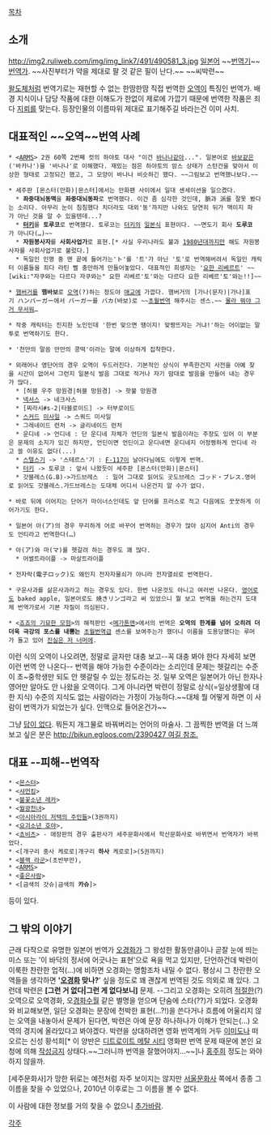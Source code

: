 [[목차]]
== 소개 ==
http://img2.ruliweb.com/img/img_link7/491/490581_3.jpg
[[일본어]] ~~[[번역기]]~~ [[번역가]]. ~~사진부터가 약을 제대로 팔 것 같은 필이 난다.~~
~~씨박련~~

[[왈도체]]처럼 번역기로는 재현할 수 없는 한땀한땀 직접 번역한 [[오역]]이 특징인 번역가. 배경 지식이나 담당 작품에 대한 이해도가 한없이 제로에 가깝기 때문에 번역한 작품은 죄다 [[지뢰]]를 맞는다. 등장인물의 이름따위 제대로 표기해주길 바라는건 이미 사치.

== 대표적인 ~~오역~~번역 사례 ==
 * <[[ARMS]]> 2권 60쪽 2번째 컷의 하야토 대사 "이건 [[바나나]]같아...". 일본어로 [[바보]]같은('바카나')을 '바나나'로 이해했다. 재밌는 점은 하야토의 암스 상태가 스턴건을 맞아서 이상한 형태로 고정되긴 했고, 그 모양이 바나나 비슷하긴 했다. ~~그림보고 번역했나보다.~~

 * 세주판 [몬스터(만화)|몬스터]에서는 만화팬 사이에서 일대 센세이션을 일으켰다. 
   * '''좌중대뇌동맥'''을 '''좌중대뇌동파'''로 번역했다. 이건 좀 심각한 것인데, 脈과 派를 잘못 봤다는 소리다. 아무리 눈이 침침했다 치더라도 대외'동'까지만 나와도 당연히 뒤가 맥이지 파가 아닌 것을 알 수 있을텐데...?
   * '''[[터키]]'''를 '''토루코'''로 번역했다. 토루코는 [[터키]]의 [[일본]]식 표현이다. ~~면도기 회사 '''도루코'''가 아니다(…)~~
   * '''자원봉사자'''를 '''사회사업가'''로 표현.[* 사실 우리나라도 불과 [[1980년대]]까지만 해도 자원봉사자를 사회사업가로 불렀다.]
   * 독일인 인명 중 맨 끝에 들어가는'ト'를 '트'가 아닌 '토'로 번역해버려서 독일인 캐릭터 이름들을 죄다 라틴 삘 충만하게 만들어놓았다. 대표적인 희생자는 '[[요한 리베르트]]' ~~[wiki:"자쿠와는 다르다 자쿠와는" 요한 리베르'토'와는 다르다 요한 리베르'토'와는!!]~~

 * [[햄버거]]를 '''햄바보'''로 [[오역]](?)하는 정도야 [[애교]]에 가깝다. 햄버거의 [가나(문자)|가나]표기 ハンバーガー에서 バーガー를 バカ(바보)로 ~~[[초월번역]] 해주시는 센스.~~ [[몰라 뭐야 그거 무서워]]…

 * 작중 캐릭터는 진지한 노인인데 '한번 맞으면 땡이지! 맞짱뜨자는 거냐!'하는 어이없는 말투로 번역하기도 한다.

 * '천만의 말씀 만만의 콩떡'이라는 말에 이상하게 집착한다. 

 * 외래어나 영단어의 경우 오역이 두드러진다. 기본적인 상식이 부족한건지 사전을 아예 찾을 시간이 없어서 그런지 일본식 발음 그대로 적거나 자기 맘대로 발음을 만들어 내는 경우가 많다. 
   * [허블 우주 망원경|허블 망원경] -> 핫불 망원경
   * [[넥서스]] -> 네크사스
   * [찌라시#s-2|타블로이드] -> 터부로이드
   * [[스커드]] [[미사일]] -> 스쿼드 미사일
   * 그레네이드 런처 -> 글리네이드 런처 
   * 운디네 -> 언디네 : 단 운디네 자체가 언딘의 일본식 발음이라는 주장도 있어 이 부분은 문제의 소지가 있긴 하지만, 언딘이면 언딘이고 운디네면 운디네지 어정쩡하게 언디네 라고 쓸 이유도 없다(...)
   * [[스텔스]]기 -> '스테르스'기 : [[F-117]]이 날아다님에도 이렇게 번역.
   * [[터키]] -> 토루코 : 앞서 나왔듯이 세주판 [몬스터(만화)|몬스터]
   * 갓블레스(G.B)->가드브레스  : 일어 그대로 읽어도 곳도브레스 ゴッド・ブレス.영어로 읽어도 갓블레스.가드브레스는 도대체 어디서 나온건지 알 수가 없다.

 * 바로 뒤에 이어지는 단어가 마이너스인데도 앞 단어를 프러스로 적고 다음에도 꿋꿋하게 이어가기도 한다. 

 * 일본어 아(ア)의 경우 무리하게 어로 바꾸어 번역하는 경우가 많아 심지어 Anti의 경우도 언티라고 번역한다(…) 

 * 아(ア)와 마(マ)를 헷갈려 하는 경우도 꽤 많다.
   * 어썰트라이플 -> 마살트라이플

 * 전자락(電子ロック)도 왜인지 전자자물쇠가 아니라 전자열쇠로 번역한다. 

 * 구운사과를 삶은사과라고 하는 경우도 있다. 한번 나온것도 아니고 여러번 나온다. [[영어]]로도 baked apple, 일본어로도 焼きリンゴ라고 써 있었으니 뭘 보고 번역을 하는건지 도대체 번역가로서 기본 자질이 의심된다.

 * <[[죠죠의 기묘한 모험]]>의 해적판인 <[[메가톤맨]]>에서의 번역은 '''오역의 한계를 넘어 오히려 더더욱 극강의 포스를 내뿜는''' [[초월번역]]급 센스를 보여주는가 했더니 이름을 도용당했다는 루머가 돌고 있어 [[진실은 저 너머에]].

이런 식의 오역이 나오려면, 정말로 글자만 대충 보고--꼭 대충 봐야 한다 자세히 보면 이런 번역 안 나온다-- 번역을 해야 가능한 수준이라는 소리인데 문제는 헷갈리는 수준이 초~중학생만 되도 안 헷갈릴 수 있는 정도라는 것. 일부 오역은 일본어가 아닌 한자나 영어만 알아도 안 나왔을 오역이다. 그게 아니라면 박련이 정말로 상식(=일상생활에 대한 지식) 수준의 지식도 없는 사람이라는 가정이 가능하다.~~대체 뭘 어떻게 하면 이 사람이 번역가가 되었는가 싶다. 인맥으로 들어온건가~~

그냥 [[답이 없다]]. 뭐든지 개그물로 바꿔버리는 언어의 마술사. 그 끔찍한 번역을 더 느껴보고 싶은 분은 [[http://bjkun.egloos.com/2390427 여길 참조.]]

== 대표 --피해--번역작 ==
 * <[[몬스터]]>
 * <[[샤먼킹]]> 
 * <[[불꽃소년 레카]]> 
 * <[[월광천녀]]> 
 * <[[아시아라이 저택의 주민들]]>(3권까지)
 * <[[요괴소년 호야]]>, 
 * <[[쵸비츠]]> - 애장판의 경우 출판사가 세주문화사에서 학산문화사로 바뀌면서 번역자가 바뀌었다.
 * <[개구리 중사 케로로|개구리 '''하사''' 케로로]>(5권까지) 
 * <[[블랙 라군]]>(초반부만),
 * <[[ARMS]]>
 * <[[좋은사람]]>
 * <[금색의 갓슈|금색의 '''카슈''']>

등이 있다.

== 그 밖의 이야기 ==
근래 다작으로 유명한 일본어 번역가 [[오경화]]가 그 왕성한 활동만큼이나 곧잘 눈에 띄는 미스 또는 '이 바닥의 정서에 어긋나는 표현'으로 욕을 먹고 있지만, 단언하건데 박련이 이룩한 찬란한 업적(…)에 비하면 오경화는 명함조차 내밀 수 없다. 평상시 그 찬란한 오역들을 생각하면 ''''[[오경화]] 맞나?'''' 싶을 정도로 꽤 괜찮게 번역된 것도 의외로 꽤 있다. 그런데 박련은 '''[그런 거 없다|그런 게 없다보니]''' 문제. --그리고 오경화는 오히려 [[적절한]](?) 오역으로 오역경화, 오[[경화수월]] 같은 별명을 얻으며 단숨에 스타(??)가 되었다. 오경화와 비교해보면, 일단 오경화는 문장에 천박한 표현(…?!)을 쓴다거나 흐름에 어울리지 않는 오역을 내놓아서 문제가 된다면, 박련은 아예 문장 하나하나가 이해가 안되는(…) 오역의 경지에 올라있다고 봐야겠다. 박련을 상대하려면 영화 번역계의 거두 [[이미도]]나 떠오르는 신성 황석희[* 이 양반은 [[디트로이트 메탈 시티]] 영화판 번역 문제 때문에 본인 요청에 의해 [[작성금지]] 상태다.~~그러니까 번역을 잘했어야지…~~]나 [[홍주희]] 정도는 와야 하지 않을까.

[세주문화사]가 망한 뒤로는 예전처럼 자주 보이지는 않지만 [[서울문화사]] 쪽에서 종종 그 이름을 찾을 수 있었으나, 2010년 이후로는 그 이름을 볼 수 없다.

이 사람에 대한 정보를 거의 찾을 수 없으니 [[추가바람]].

[[각주]]
